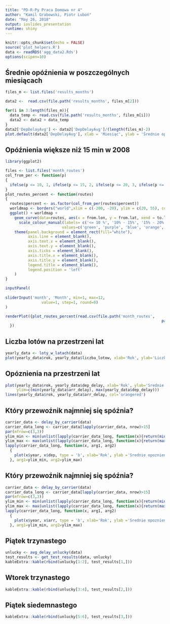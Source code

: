 ```yaml
---
title: "PD-R-Py Praca Domowa nr 4"
author: "Kamil Grabowski, Piotr Luboń"
date: "May 26, 2018"
output: ioslides_presentation
runtime: shiny
---
```


```r
knitr::opts_chunk$set(echo = FALSE)
source('plot_helpers.R')
data <- readRDS('agg_data2.Rds')
options(scipen=10)
```

## Średnie opóźnienia w poszczególnych miesiącach

```r
files_m <- list.files('results_months')

data2 <-  read.csv(file.path('results_months', files_m[2]))

for(i in 3:length(files_m)){
  data_temp <- read.csv(file.path('results_months', files_m[i]))
  data2 <- data2 + data_temp
}
data2['DepDelayAvg'] <- data2['DepDelayAvg']/(length(files_m)-2)
plot.default(data2['DepDelayAvg'], xlab = 'Miesiąc', ylab = 'Średnie opóźnienie')
```

## Opóźnienia większe niż 15 min w 2008

```r
library(ggplot2)

files <- list.files('month_routes')
col_from_per <- function(p)
{
  ifelse(p <= 10, 1, ifelse(p <= 15, 2, ifelse(p <= 20, 3, ifelse(p <= 25, 4, 5))))
}
plot_routes_percent <- function(routes)
{
  routes$percent <- as.factor(col_from_per(routes$percent))
  worldmap <- borders("world",xlim = c(-200, -20), ylim = c(20, 55), colour="#efede1", fill="#efede1") # create a layer of borders
  ggplot() + worldmap +
    geom_curve(data=routes, aes(x = from.lon, y = from.lat, xend = to.lon, yend = to.lat, colour = percent),  size = 0.2, curvature = .2) + 
      scale_colour_manual(labels= c('<= 10 %', '10% - 15%', '15% - 20%', '20% - 25%', '>25%'), 
                         values=c('green', 'purple', 'blue', 'orange', 'red'))+
    theme(panel.background = element_rect(fill="white"), 
          axis.line = element_blank(),
          axis.text.x = element_blank(),
          axis.text.y = element_blank(),
          axis.ticks = element_blank(),
          axis.title.x = element_blank(),
          axis.title.y = element_blank(),
          legend.title = element_blank(),
          legend.position = 'left'
    ) 
}
```

```r
inputPanel(
  
sliderInput('month', 'Month', min=1, max=12,
                value=1, step=1, round=0)
)

renderPlot({plot_routes_percent(read.csv(file.path('month_routes',
                                                                     paste(as.character(input$month), '.csv', sep = ''))))
  })
```

## Liczba lotów na przestrzeni lat
```R
yearly_data <- loty_w_latach(data)
plot(yearly_data$rok, yearly_data$liczba_lotow, xlab='Rok', ylab='Liczba Lotów')
```


## Opóznienia na przestrzeni lat
```R
plot(yearly_data$rok, yearly_data$dep_delay, xlab='Rok', ylab='Srednie opoznienie', col='skyblue', type = 'l',
     ylim=c(min(yearly_data$arr_delay), max(yearly_data$dep_delay)))
lines(yearly_data$rok, yearly_data$arr_delay, col='orangered')
```

## Który przewoźnik najmniej się spóźnia?
```r
carrier_data <- delay_by_carrier(data)
carrier_data_long <- carrier_data[lapply(carrier_data, nrow)>15]
par(mfrow=c(3,3))
ylim_min <- min(unlist(lapply(carrier_data_long, function(x){return(min(x$dep))})))
ylim_max <- max(unlist(lapply(carrier_data_long, function(x){return(max(x$dep))})))
lapply(carrier_data_long, function(x, arg1, arg2)
  {
    plot(x$year, x$dep, type = 'b', xlab='Rok', ylab ='Srednie opoznienie wylotu', main=x[1,'UniqueCarrier'],ylim=c(arg1, arg2))
  }, arg1=ylim_min, arg2=ylim_max)
```

## Który przewoźnik najmniej się spóźnia?
```r
carrier_data <- delay_by_carrier(data)
carrier_data_long <- carrier_data[lapply(carrier_data, nrow)>15]
par(mfrow=c(3,3))
ylim_min <- min(unlist(lapply(carrier_data_long, function(x){return(min(x$arr))})))
ylim_max <- max(unlist(lapply(carrier_data_long, function(x){return(max(x$arr))})))
lapply(carrier_data_long, function(x, arg1, arg2)
  {
    plot(x$year, x$arr, type = 'b', xlab='Rok', ylab ='Srednie opoznienie przylotu', main=x[1,'UniqueCarrier'],ylim=c(arg1, arg2))
  }, arg1=ylim_min, arg2=ylim_max)
```

## Piątek trzynastego
```r
unlucky <- avg_delay_unlucky(data)
test_results <- get_test_results(data, unlucky)
kableExtra::kable(rbind(unlucky[1:2], test_results[1,]))
```

## Wtorek trzynastego
```r
kableExtra::kable(rbind(unlucky[3:4], test_results[2,]))
```

## Piątek siedemnastego
```r
kableExtra::kable(rbind(unlucky[5:6], test_results[3,]))
```

